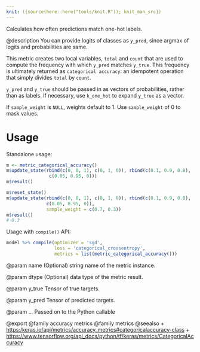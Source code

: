 ```yaml
---
knit: ({source(here::here("tools/knit.R")); knit_man_src})
---
```

Calculates how often predictions match one-hot labels.

@description
You can provide logits of classes as `y_pred`, since argmax of
logits and probabilities are same.

This metric creates two local variables, `total` and `count` that are used
to compute the frequency with which `y_pred` matches `y_true`. This
frequency is ultimately returned as `categorical accuracy`: an idempotent
operation that simply divides `total` by `count`.

`y_pred` and `y_true` should be passed in as vectors of probabilities,
rather than as labels. If necessary, use `k_one_hot` to expand `y_true` as
a vector.

If `sample_weight` is `NULL`, weights default to 1.
Use `sample_weight` of 0 to mask values.

# Usage
Standalone usage:

```r
m <- metric_categorical_accuracy()
m$update_state(rbind(c(0, 0, 1), c(0, 1, 0)), rbind(c(0.1, 0.9, 0.8),
                c(0.05, 0.95, 0)))
m$result()
```

```r
m$reset_state()
m$update_state(rbind(c(0, 0, 1), c(0, 1, 0)), rbind(c(0.1, 0.9, 0.8),
               c(0.05, 0.95, 0)),
               sample_weight = c(0.7, 0.3))
m$result()
# 0.3
```

Usage with `compile()` API:

```r
model %>% compile(optimizer = 'sgd',
                  loss = 'categorical_crossentropy',
                  metrics = list(metric_categorical_accuracy()))
```

@param name
(Optional) string name of the metric instance.

@param dtype
(Optional) data type of the metric result.

@param y_true
Tensor of true targets.

@param y_pred
Tensor of predicted targets.

@param ...
Passed on to the Python callable

@export
@family accuracy metrics
@family metrics
@seealso
+ <https:/keras.io/api/metrics/accuracy_metrics#categoricalaccuracy-class>
+ <https://www.tensorflow.org/api_docs/python/tf/keras/metrics/CategoricalAccuracy>

